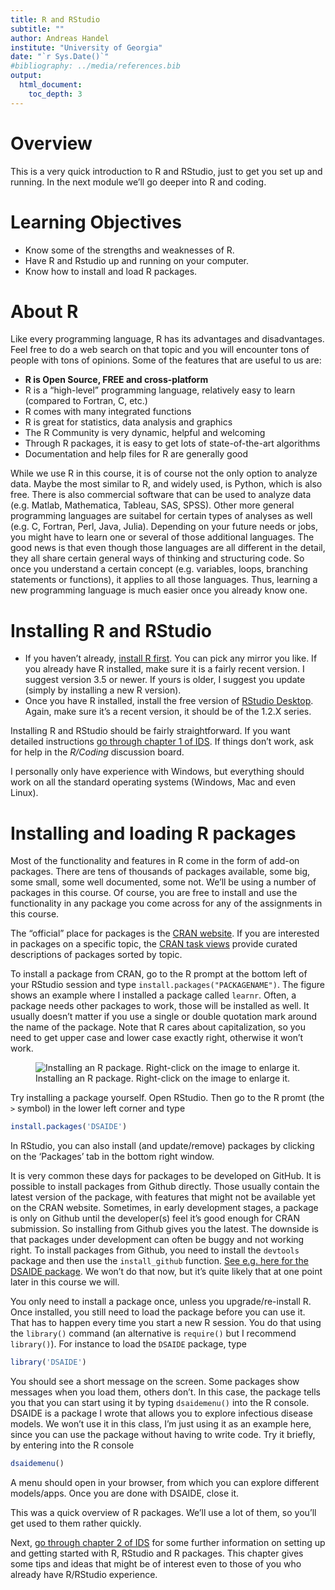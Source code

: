 ---
title: R and RStudio 
subtitle: ""
author: Andreas Handel
institute: "University of Georgia"
date: "`r Sys.Date()`"
#bibliography: ../media/references.bib
output: 
  html_document:
    toc_depth: 3
---

# Overview
This is a very quick introduction to R and RStudio, just to get you set up and running. In the next module we'll go deeper into R and coding.

# Learning Objectives
* Know some of the strengths and weaknesses of R.
*	Have R and Rstudio up and running on your computer. 
* Know how to install and load R packages.

# About R
Like every programming language, R has its advantages and disadvantages. Feel free to do a web search on that topic and you will encounter tons of people with tons of opinions. Some of the features that are useful to us are:

* **R is Open Source, FREE and cross-platform**
* R is a "high-level" programming language, relatively easy to learn (compared to Fortran, C, etc.)
* R comes with many integrated functions
* R is great for statistics, data analysis and graphics
* The R Community is very dynamic, helpful and welcoming
* Through R packages, it is easy to get lots of state-of-the-art algorithms
* Documentation and help files for R are generally good

While we use R in this course, it is of course not the only option to analyze data. Maybe the most similar to R, and widely used, is Python, which is also free. There is also commercial software that can be used to analyze data (e.g. Matlab, Mathematica, Tableau, SAS, SPSS). Other more general programming languages are suitabel for certain types of analyses as well (e.g. C, Fortran, Perl, Java, Julia). Depending on your future needs or jobs, you might have to learn one or several of those additional languages. The good news is that even though those languages are all different in the detail, they all share certain general ways of thinking and structuring code. So once you understand a certain concept (e.g. variables, loops, branching statements or functions), it applies to all those languages. Thus, learning a new programming language is much easier once you already know one.

  
# Installing R and RStudio 
* If you haven't already, [install R first](https://www.r-project.org/). You can pick any mirror you like. If you already have R installed, make sure it is a fairly recent version. I suggest version 3.5 or newer. If yours is older, I suggest you update (simply by installing a new R version).
* Once you have R installed, install the free version of [RStudio Desktop](https://www.rstudio.com/products/rstudio/download/). Again, make sure it's a recent version, it should be of the 1.2.X series.

Installing R and RStudio should be fairly straightforward. If you want detailed instructions [go through chapter 1 of IDS](https://rafalab.github.io/dsbook/installing-r-rstudio.html). If things don't work, ask for help in the _R/Coding_ discussion board.

I personally only have experience with Windows, but everything should work on all the standard operating systems (Windows, Mac and even Linux).

# Installing and loading R packages
Most of the functionality and features in R come in the form of add-on packages. There are tens of thousands of packages available, some big, some small, some well documented, some not. We'll be using a number of packages in this course. Of course, you are free to install and use the functionality in any package you come across for any of the assignments in this course.

The "official" place for packages is the [CRAN website](https://cran.r-project.org/web/packages/available_packages_by_name.html). If you are interested in packages on a specific topic, the [CRAN task views](http://cran.r-project.org/web/views/) provide curated descriptions of packages sorted by topic. 

To install a package from CRAN, go to the R prompt at the bottom left of your RStudio session and type `install.packages("PACKAGENAME")`. The figure shows an example where I installed a package called `learnr`. Often, a package needs other packages to work, those will be installed as well. It usually doesn't matter if you use a single or double quotation mark around the name of the package. Note that R cares about capitalization, so you need to get upper case and lower case exactly right, otherwise it won't work.

![Installing an R package. Right-click on the image to enlarge it.](./media/installpackagesscreenshot.png)


Try installing a package yourself. Open RStudio. Then go to the R promt (the `>` symbol) in the lower left corner and type

```{r packageinstall, eval = FALSE}
install.packages('DSAIDE')
```


In RStudio, you can also install (and update/remove) packages by clicking on the 'Packages' tab in the bottom right window. 

It is very common these days for packages to be developed on GitHub. It is possible to install packages from Github directly. Those usually contain the latest version of the package, with features that might not be available yet on the CRAN website. Sometimes, in early development stages, a package is only on Github until the developer(s) feel it's good enough for CRAN submission. So installing from Github gives you the latest. The downside is that packages under development can often be buggy and not working right. To install packages from Github, you need to install the `devtools` package and then use the `install_github` function. [See e.g. here for the DSAIDE package](https://ahgroup.github.io/DSAIDE/articles/DSAIDE.html). We won't do that now, but it's quite likely that at one point later in this course we will.


You only need to install a package once, unless you upgrade/re-install R. Once installed, you still need to load the package before you can use it. That has to happen every time you start a new R session. You do that using the `library()` command (an alternative is `require()` but I recommend `library()`). For instance to load the `DSAIDE` package, type

```{r, eval=FALSE}
library('DSAIDE')
```

You should see a short message on the screen. Some packages show messages when you load them, others don't. In this case, the package tells you that you can start using it by typing `dsaidemenu()` into the R console. DSAIDE is a package I wrote that allows you to explore infectious disease models. We won't use it in this class, I'm just using it as an example here, since you can use the package without having to write code. Try it briefly, by entering into the R console

```{r, eval=FALSE}
dsaidemenu()
```

A menu should open in your browser, from which you can explore different models/apps.
Once you are done with DSAIDE, close it.

This was a quick overview of R packages. We'll use a lot of them, so you'll get used to them rather quickly. 

Next, [go through chapter 2 of IDS](https://rafalab.github.io/dsbook/getting-started.html) for some further information on setting up and getting started with R, RStudio and R packages. This chapter gives some tips and ideas that might be of interest even to those of you who already have R/RStudio experience.










